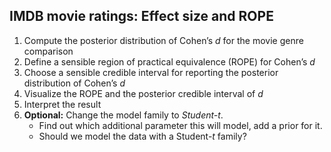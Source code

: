 ## IMDB movie ratings: Effect size and ROPE

#. Compute the posterior distribution of Cohen's $d$ for the movie genre comparison
#. Define a sensible region of practical equivalence (ROPE) for Cohen's $d$
#. Choose a sensible credible interval for reporting the posterior distribution of Cohen's $d$
#. Visualize the ROPE and the posterior credible interval of $d$
#. Interpret the result
#. **Optional:** Change the model family to *Student-t*. 
    * Find out which additional parameter this will model, add a prior for it.
    * Should we model the data with a Student-$t$ family?
